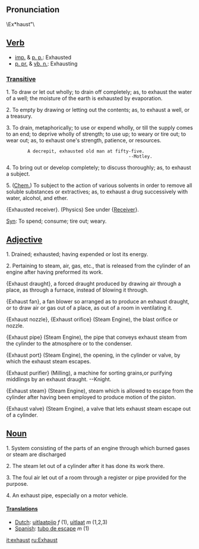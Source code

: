 ==Pronunciation==

\Ex*haust"\

==[[Verb]]==

*[[imp.]] & [[p. p.]]: Exhausted
*[[p. pr.]] & [[vb. n.]]: Exhausting

===[[Transitive]]===

1. To draw or let out wholly; to drain off completely; as, to exhaust the water of a well; the moisture of the earth is exhausted by evaporation.

2. To empty by drawing or letting out the contents; as, to exhaust a well, or a treasury.

3. To drain, metaphorically; to use or expend wholly, or till the supply comes to an end; to deprive wholly of strength; to use up; to weary or tire out; to wear out; as, to exhaust one's strength, patience, or resources.

         A decrepit, exhausted old man at fifty-five.
                                               --Motley.

4. To bring out or develop completely; to discuss thoroughly; as, to exhaust a subject.

5. ([[Chem.]]) To subject to the action of various solvents in order to remove all soluble substances or extractives; as, to exhaust a drug successively with water, alcohol, and ether.

{Exhausted receiver}. (Physics) See under {[[Receiver]]}.

[[Syn]]: To spend; consume; tire out; weary.

==[[Adjective]]==

1. Drained; exhausted; having expended or lost its energy.

2. Pertaining to steam, air, gas, etc., that is released from the cylinder of an engine after having preformed its work.

{Exhaust draught}, a forced draught produced by drawing air through a place, as through a furnace, instead of blowing it through.

{Exhaust fan}, a fan blower so arranged as to produce an exhaust draught, or to draw air or gas out of a place, as out of a room in ventilating it.

{Exhaust nozzle}, {Exhaust orifice} (Steam Engine), the blast orifice or nozzle.

{Exhaust pipe} (Steam Engine), the pipe that conveys exhaust steam from the cylinder to the atmosphere or to the condenser.

{Exhaust port} (Steam Engine), the opening, in the cylinder or valve, by which the exhaust steam escapes.

{Exhaust purifier} (Milling), a machine for sorting grains,or purifying middlings by an exhaust draught. --Knight.

{Exhaust steam} (Steam Engine), steam which is allowed to escape from the cylinder after having been employed to produce motion of the piston.

{Exhaust valve} (Steam Engine), a valve that lets exhaust steam escape out of a cylinder.


==[[Noun]]==

1. System consisting of the parts of an engine through which burned gases or steam are discharged 

2. The steam let out of a cylinder after it has done its work there.

3. The foul air let out of a room through a register or pipe provided for the purpose.

4. An exhaust pipe, especially on a motor vehicle.

====[[Translation]]s====
*[[Dutch]]: [[uitlaatpijp]] ''f'' (1), [[uitlaat]] ''m'' (1,2,3)
*[[Spanish]]: [[tubo de escape]] ''m'' (1)

[[it:exhaust]]
[[ru:Exhaust]]